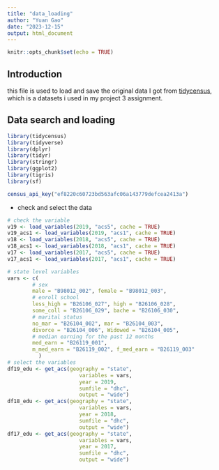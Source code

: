 ```yaml
---
title: "data_loading"
author: "Yuan Gao"
date: "2023-12-15"
output: html_document
---
```


```r
knitr::opts_chunk$set(echo = TRUE)
```

## Introduction

this file is used to load and save the original data I got from [tidycensus](https://walker-data.com/tidycensus), which is a datasets i used in my project 3 assignment. 

## Data search and loading

```r
library(tidycensus)
library(tidyverse)
library(dplyr)
library(tidyr)
library(stringr)
library(ggplot2)
library(tigris)
library(sf)
```

```r
census_api_key("ef8220c60723bd563afc06a143779defcea2413a")
```

- check and select the data
```r
# check the variable
v19 <- load_variables(2019, "acs5", cache = TRUE)
v19_acs1 <- load_variables(2019, "acs1", cache = TRUE)
v18 <- load_variables(2018, "acs5", cache = TRUE)
v18_acs1 <- load_variables(2018, "acs1", cache = TRUE)
v17 <- load_variables(2017, "acs5", cache = TRUE)
v17_acs1 <- load_variables(2017, "acs1", cache = TRUE)

# state level variables
vars <- c(
        # sex
        male = "B98012_002", female = "B98012_003",
        # enroll school
        less_high = "B26106_027", high = "B26106_028",
        some_coll = "B26106_029", bache = "B26106_030",
        # marital status
        no_mar = "B26104_002", mar = "B26104_003", 
        divorce = "B26104_006", Widowed = "B26104_005",
        # median earning for the past 12 months 
        med_earn = "B26119_001", 
        m_med_earn = "B26119_002", f_med_earn = "B26119_003"
          )
# select the variables
df19_edu <- get_acs(geography = "state", 
                       variables = vars,
                       year = 2019,
                       sumfile = "dhc",
                       output = "wide")
df18_edu <- get_acs(geography = "state", 
                       variables = vars,
                       year = 2018,
                       sumfile = "dhc",
                       output = "wide")
df17_edu <- get_acs(geography = "state", 
                       variables = vars,
                       year = 2017,
                       sumfile = "dhc",
                       output = "wide")

```